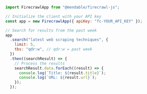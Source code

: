 ```js Node
import FirecrawlApp from "@mendable/firecrawl-js";

// Initialize the client with your API key
const app = new FirecrawlApp({ apiKey: "fc-YOUR_API_KEY" });

// Search for results from the past week
app
  .search("latest web scraping techniques", {
    limit: 5,
    tbs: "qdr:w", // qdr:w = past week
  })
  .then((searchResult) => {
    // Process the results
    searchResult.data.forEach((result) => {
      console.log(`Title: ${result.title}`);
      console.log(`URL: ${result.url}`);
    });
  });
```
